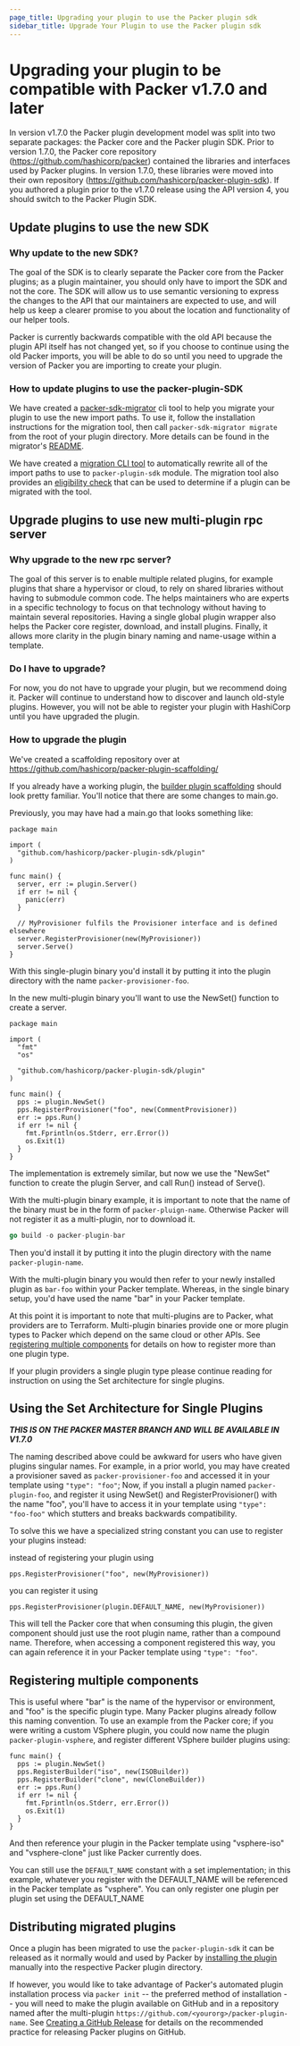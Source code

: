 ```yaml
---
page_title: Upgrading your plugin to use the Packer plugin sdk
sidebar_title: Upgrade Your Plugin to use the Packer plugin sdk
---
```


# Upgrading your plugin to be compatible with Packer v1.7.0 and later

In version v1.7.0 the Packer plugin development model was split into two separate packages: the Packer core
and the Packer plugin SDK. Prior to version 1.7.0, the Packer core repository (https://github.com/hashicorp/packer) contained the libraries and interfaces used by Packer plugins. In version 1.7.0, these libraries were moved into their own repository (https://github.com/hashicorp/packer-plugin-sdk). If you authored a plugin prior to the v1.7.0 release using the API version 4, you should switch to the Packer Plugin SDK.

## Update plugins to use the new SDK

### Why update to the new SDK?

The goal of the SDK is to clearly separate the Packer core from the Packer plugins; as a plugin maintainer, you should only have to import the SDK and not the core. The SDK will allow us to use semantic versioning to express the changes to the API that our maintainers are expected to use, and will help us keep a clearer promise to you about the location and functionality of our helper tools.

Packer is currently backwards compatible with the old API because the plugin API itself has not changed yet, so if you choose to continue using the old Packer imports, you will be able to do so until you need to upgrade the version of Packer you are importing to create your plugin.

### How to update plugins to use the packer-plugin-SDK

We have created a [packer-sdk-migrator](https://github.com/hashicorp/packer-sdk-migrator) cli tool to help you migrate your plugin to use the new import paths. To use it, follow the installation instructions for the migration tool, then call `packer-sdk-migrator migrate` from the root of your plugin directory. More details can be found in the migrator's [README](https://github.com/hashicorp/packer-sdk-migrator/blob/main/README.md).


We have created a [migration CLI tool](https://github.com/hashicorp/packer-sdk-migrator#packer-sdk-migrator) to automatically rewrite all of the import paths to use to `packer-plugin-sdk` module. The migration tool also provides an [eligibility check](https://github.com/hashicorp/packer-sdk-migrator#packer-sdk-migrator-check-check-eligibility-for-migration) that can be used to determine if a plugin can be migrated with the tool.

## Upgrade plugins to use new multi-plugin rpc server

### Why upgrade to the new rpc server?

The goal of this server is to enable multiple related plugins, for example plugins that share a hypervisor or cloud, to rely on shared libraries without having to submodule common code. The helps maintainers who are experts in a specific technology to focus on that technology without having to maintain several repositories. Having a single global plugin wrapper also helps the Packer core register, download, and install plugins. Finally, it allows more clarity in the plugin binary naming and name-usage within a template.

### Do I have to upgrade?

For now, you do not have to upgrade your plugin, but we recommend doing it. Packer will continue to understand how to discover and launch old-style plugins. However, you will not be able to register your plugin with HashiCorp until you have upgraded the plugin.

### How to upgrade the plugin

We've created a scaffolding repository over at https://github.com/hashicorp/packer-plugin-scaffolding/

If you already have a working plugin, the [builder plugin scaffolding](https://github.com/hashicorp/packer-plugin-scaffolding/tree/main/builder/scaffolding) should look pretty familiar. You'll notice that there are some changes to main.go.

Previously, you may have had a main.go that looks something like:

```golang
package main

import (
  "github.com/hashicorp/packer-plugin-sdk/plugin"
)

func main() {
  server, err := plugin.Server()
  if err != nil {
    panic(err)
  }

  // MyProvisioner fulfils the Provisioner interface and is defined elsewhere
  server.RegisterProvisioner(new(MyProvisioner))
  server.Serve()
}

```

With this single-plugin binary you'd install it by putting it into the plugin directory with the name
`packer-provisioner-foo`.


In the new multi-plugin binary you'll want to use the NewSet() function to create a server.

```golang
package main

import (
  "fmt"
  "os"

  "github.com/hashicorp/packer-plugin-sdk/plugin"
)

func main() {
  pps := plugin.NewSet()
  pps.RegisterProvisioner("foo", new(CommentProvisioner))
  err := pps.Run()
  if err != nil {
    fmt.Fprintln(os.Stderr, err.Error())
    os.Exit(1)
  }
}

```

The implementation is extremely similar, but now we use the "NewSet" function to create the plugin Server, and call Run() instead of Serve().

With the multi-plugin binary example, it is important to note that the name of the binary must be in the form of `packer-pluign-name`. Otherwise Packer will not register it as a multi-plugin, nor to download it.

```go
go build -o packer-plugin-bar
```

Then you'd install it by putting it into the plugin directory with the name `packer-plugin-name`.

With the multi-plugin binary you would then refer to your newly installed plugin as `bar-foo` within your Packer template. Whereas, in the single binary setup, you'd have used the name "bar" in your Packer template.

At this point it is important to note that multi-plugins are to Packer, what providers are to Terraform. Multi-plugin binaries provide one or more plugin types to Packer which depend on the same cloud or other APIs. See [registering multiple components](#registering-multiple-components) for details on how to register more than one plugin type.

If your plugin providers a single plugin type please continue reading for instruction on using the Set architecture for single plugins.


## Using the Set Architecture for Single Plugins

***THIS IS ON THE PACKER MASTER BRANCH AND WILL BE AVAILABLE IN V1.7.0***

The naming described above could be awkward for users who have given plugins singular names. For example, in a prior world, you may have created a provisioner saved as `packer-provisioner-foo` and accessed it in your template using `"type": "foo"`; Now, if you install a plugin named `packer-plugin-foo`, and register it using NewSet() and RegisterProvisioner() with the name "foo", you'll have to access it in your template using `"type": "foo-foo"` which stutters and breaks backwards compatibility.

To solve this we have a specialized string constant you can use to register your plugins instead:

instead of registering your plugin using

```golang
pps.RegisterProvisioner("foo", new(MyProvisioner))
```

you can register it using

```golang
pps.RegisterProvisioner(plugin.DEFAULT_NAME, new(MyProvisioner))
```

This will tell the Packer core that when consuming this plugin, the given component should just use the root plugin name, rather than a compound name. Therefore, when accessing a component registered this way, you can again reference it in your Packer template using `"type": "foo"`.

## Registering multiple components

This is useful where "bar" is the name of the hypervisor or environment, and "foo" is the specific plugin type. Many Packer plugins already follow this naming convention. To use an example from the Packer core; if you were writing a custom VSphere plugin, you could now name the plugin `packer-plugin-vsphere`, and register different VSphere builder plugins using:

```golang
func main() {
  pps := plugin.NewSet()
  pps.RegisterBuilder("iso", new(ISOBuilder))
  pps.RegisterBuilder("clone", new(CloneBuilder))
  err := pps.Run()
  if err != nil {
    fmt.Fprintln(os.Stderr, err.Error())
    os.Exit(1)
  }
}
```

And then reference your plugin in the Packer template using "vsphere-iso" and "vsphere-clone" just like Packer currently does.

You can still use the `DEFAULT_NAME` constant with a set implementation; in this example, whatever you register with the DEFAULT_NAME will be referenced in the Packer template as "vsphere". You can only register one plugin per plugin set using the DEFAULT_NAME

## Distributing migrated plugins
Once a plugin has been migrated to use the `packer-plugin-sdk` it can be released as it normally would and used by Packer by [installing the plugin](/docs/plugins#installing-plugins) manually into the respective Packer plugin directory.

If however, you would like to take advantage of Packer's automated plugin installation process via `packer init` -- the preferred method of installation -- you will need to make the plugin available on GitHub and in a repository named after the multi-plugin `https://github.com/<yourorg>/packer-plugin-name`. See [Creating a GitHub Release](/docs/plugins/creation#creating-a-github-release) for details on the recommended practice for releasing Packer plugins on GitHub.

